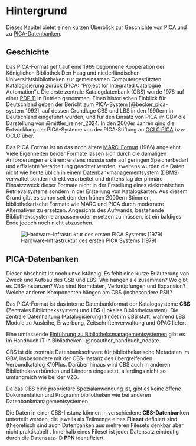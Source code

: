 # Hintergrund {#sec-grundlagen}

Dieses Kapitel bietet einen kurzen Überblick zur [Geschichte von PICA](#sec-geschichte) und zu [PICA-Datenbanken](#sec-cbs).

## Geschichte {#sec-geschichte}

Das PICA-Format geht auf eine 1969 begonnene Kooperation der Königlichen Bibliothek Den Haag und niederländischen Universitätsbibliotheken zur gemeinsamen Computergestützten Katalogisierung zurück (PICA: "Project for Integrated Catalogue Automation"). Die erste zentrale Katalogdatenbank (CBS) wurde 1978 auf einer [PDP 11] in Betrieb genommen. Einen historischen Einblick für Deutschland geben der Bericht zum PICA-System [@becker_pica-system_1992], auf dessen Grundlage CBS und LBS in den 1990ern in Deutschland eingeführt wurden, und für den Einsatz von PICA im GBV die Darstellung von @mittler_reiner_2024. In den 2000er Jahren ging die Entwicklung der PICA-Systeme von der PICA-Stiftung an [OCLC PICA] bzw. OCLC über.

Das PICA-Format ist an das noch ältere [MARC-Format](http://format.gbv.de/marc) (1966) angelehnt. Viele Eigenheiten beider Formate lassen sich durch die damaligen Anforderungen erklären: erstens musste sehr auf geringen Speicherbedarf und effiziente Verarbeitung geachtet werden, zweitens wurden die Daten nicht wie heute üblich in einem Datenbankmanagementsystem (DBMS) verwaltet sondern direkt verarbeitet und drittens lag der primäre Einsatzzweck dieser Formate nicht in der Erstellung eines elektronischen Retrievalsystems sondern in der Erstellung von Katalogkarten. Aus diesem Grund gibt es schon seit den den frühen 2000ern Stimmen, bibliothekarische Formate wie MARC und PICA durch modernere Alternativen zu ersetzen. Angesichts des Aufwands, bestehende Bibliothekssysteme anpassen oder ersetzen zu müssen, ist ein baldiges Ende jedoch noch nicht abzusehen.

[PDP 11]: https://de.wikipedia.org/wiki/PDP-11
[OCLC PICA]: https://de.wikipedia.org/wiki/OCLC_PICA

![Hardware-Infrastruktur des ersten PICA Systems (1979)](img/pica1979.png){#fig-hardwarepica}

## PICA-Datenbanken {#sec-cbs}

::: {.callout-important appearance="simple"}
Dieser Abschnitt ist noch unvollständig! Es fehlt eine kurze Erläuterung von Zweck und Aufbau des CSB und LBS: Wie hängen sie zusammen? Wo gibt es CBS-Instanzen? Was sind Normdaten, Verknüpfungen und Expansion? Welche anderen Komponenten hängen am CBS (insbesondere PSI)?
:::

Das PICA-Format ist das interne Datenbankformat der Katalogsysteme **CBS** (Zentrales Bibliothekssystem) und **LBS** (Lokales Bibliotheksystem). Die zentrale Datenhaltung (Katalogisierung) findet im CBS statt, während LBS Module zu Ausleihe, Erwerbung, Zeitschriftenverwaltung und OPAC liefert.

::: {.callout-note}
Eine umfassende [Einführung zu Bibliotheksmanagementsystemen](https://it-in-bibliotheken.de/bibliotheksmanagementsysteme.htm) gibt es im Handbuch IT in Bibliotheken -@noauthor_handbuch_nodate.
:::

CBS ist die zentrale Datenbanksoftware für bibliothekarische Metadaten im GBV, insbesondere mit der CBS-Instanz des übergreifenden Verbundkatalog K10Plus. Darüber hinaus wird CBS auch in anderen Bibliotheksverbünden und Ländern eingesetzt, allerdings nicht so umfangreich wie bei der VZG.

Da das CBS eine proprietäre Spezialanwendung ist, gibt es keine offene Dokumentation und Programmbibliotheken wie bei anderen Datenbankmanagementsystemen.

Die Daten in einer CBS-Instanz können in verschiedene **CBS-Datenbanken** unterteilt werden, die jeweils als Teilmenge eines **Fileset** definiert sind (theoretisch sind auch Datenbanken aus mehreren Filesets denkbar aber nicht praktikabel) . Innerhalb eines Fileset ist jeder Datensatz eindeutig durch die Datensatz-ID **PPN** identifiziert.

